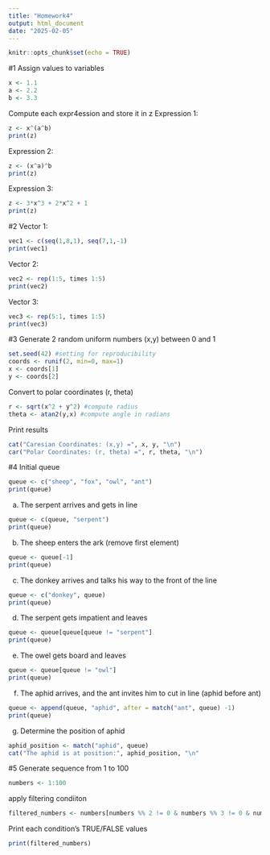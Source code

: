 ```yaml
---
title: "Homework4"
output: html_document
date: "2025-02-05"
---
```


```r
knitr::opts_chunk$set(echo = TRUE)
```

#1
Assign values to variables
```r
x <- 1.1
a <- 2.2
b <- 3.3
```
Compute each expr4ession and store it in z
Expression 1: 
```r
z <- x^(a^b)
print(z)
```

Expression 2:
```r
z <- (x^a)^b
print(z)
```

Expression 3:
```r
z <- 3*x^3 + 2*x^2 + 1
print(z)
```
#2
Vector 1:
```r
vec1 <- c(seq(1,8,1), seq(7,1,-1)
print(vec1)
```

Vector 2:
```r
vec2 <- rep(1:5, times 1:5)
print(vec2)
```

Vector 3:
```r
vec3 <- rep(5:1, times 1:5)
print(vec3)
```

#3
Generate 2 random uniform numbers (x,y) between 0 and 1
```r
set.seed(42) #setting for reproducibility
coords <- runif(2, min=0, max=1)
x <- coords[1]
y <- coords[2]
```
Convert to polar coordinates (r, theta)
```r
r <- sqrt(x^2 + y^2) #compute radius
theta <- atan2(y,x) #compute angle in radians
```
Print results
```r
cat("Caresian Coordinates: (x,y) =", x, y, "\n")
car("Polar Coordinates: (r, theta) =", r, theta, "\n")
```

#4
Initial queue
```r
queue <- c("sheep", "fox", "owl", "ant")
print(queue)
```
a. The serpent arrives and gets in line
```r
queue <- c(queue, "serpent")
print(queue)
```
b. The sheep enters the ark (remove first element)
```r
queue <- queue[-1]
print(queue)
```

c. The donkey arrives and talks his way to the front of the line
```r
queue <- c("donkey", queue)
print(queue)
```
d. The serpent gets impatient and leaves
```r
queue <- queue[queue[queue != "serpent"]
print(queue)
```
e. The owel gets board and leaves
```r
queue <- queue[queue != "owl"]
print(queue)
```
f. The aphid arrives, and the ant invites him to cut in line (aphid before ant)
```r
queue <- append(queue, "aphid", after = match("ant", queue) -1)
print(queue)
```
g. Determine the position of aphid
```r
aphid_position <- match("aphid", queue)
cat("The aphid is at position:", aphid_position, "\n"
```
#5
Generate sequence from 1 to 100
```r
numbers <- 1:100
```

apply filtering condiiton
```r
filtered_numbers <- numbers[numbers %% 2 != 0 & numbers %% 3 != 0 & numbers %% 7 != 0]
```
Print each condition's TRUE/FALSE values
```r
print(filtered_numbers)
```

